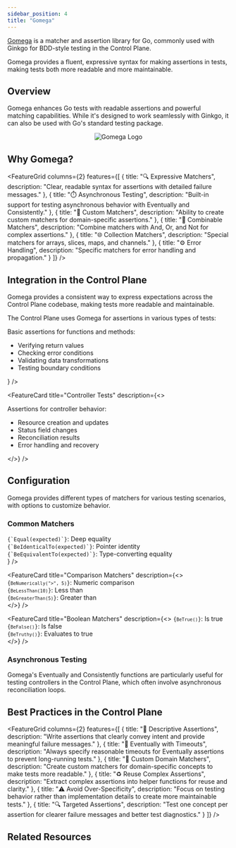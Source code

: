 ```yaml
---
sidebar_position: 4
title: "Gomega"
---
```



<NoAutoTitle />

<PageHeader 
  title="Gomega"
  description="Expressive matcher/assertion library for Go"
/>

[Gomega](https://github.com/onsi/gomega) is a matcher and assertion library for Go, commonly used with Ginkgo for BDD-style testing in the Control Plane.

<InfoSection type="info" title="Expressive assertions">
  Gomega provides a fluent, expressive syntax for making assertions in tests, making tests both more readable and more maintainable.
</InfoSection>

## Overview

Gomega enhances Go tests with readable assertions and powerful matching capabilities. While it's designed to work seamlessly with Ginkgo, it can also be used with Go's standard testing package.

<div align="center">
  <img src="/controlplane/img/logos/gomega-logo.png" alt="Gomega Logo" style={{width: '250px', marginBottom: '2rem'}} />
</div>

## Why Gomega?

<FeatureGrid columns={2} features={[
  {
    title: "🔍 Expressive Matchers",
    description: "Clear, readable syntax for assertions with detailed failure messages."
  },
  {
    title: "⏱️ Asynchronous Testing",
    description: "Built-in support for testing asynchronous behavior with Eventually and Consistently."
  },
  {
    title: "🔄 Custom Matchers",
    description: "Ability to create custom matchers for domain-specific assertions."
  },
  {
    title: "🧩 Combinable Matchers",
    description: "Combine matchers with And, Or, and Not for complex assertions."
  },
  {
    title: "🌐 Collection Matchers",
    description: "Special matchers for arrays, slices, maps, and channels."
  },
  {
    title: "⚙️ Error Handling",
    description: "Specific matchers for error handling and propagation."
  }
]} />

## Integration in the Control Plane

<InfoSection type="tip" title="Consistent assertions">
  Gomega provides a consistent way to express expectations across the Control Plane codebase, making tests more readable and maintainable.
</InfoSection>

The Control Plane uses Gomega for assertions in various types of tests:

<CardGrid columns={2}>
  <FeatureCard
    title="Unit Tests"
    description={<>
      <p>Basic assertions for functions and methods:</p>
      <ul>
        <li>Verifying return values</li>
        <li>Checking error conditions</li>
        <li>Validating data transformations</li>
        <li>Testing boundary conditions</li>
      </ul>
    </>}
  />
  
  <FeatureCard
    title="Controller Tests"
    description={<>
      <p>Assertions for controller behavior:</p>
      <ul>
        <li>Resource creation and updates</li>
        <li>Status field changes</li>
        <li>Reconciliation results</li>
        <li>Error handling and recovery</li>
      </ul>
    </>}
  />
</CardGrid>


## Configuration

<InfoSection type="note" title="Matcher types and options">
  Gomega provides different types of matchers for various testing scenarios, with options to customize behavior.
</InfoSection>

### Common Matchers

<CardGrid columns={3}>
  <FeatureCard
    title="Equality Matchers"
    description={<>
      <code>{`Equal(expected)`}</code>: Deep equality<br/>
      <code>{`BeIdenticalTo(expected)`}</code>: Pointer identity<br/>
      <code>{`BeEquivalentTo(expected)`}</code>: Type-converting equality<br/>
    </>}
  />
  
  <FeatureCard
    title="Comparison Matchers"
    description={<>
      <code>{`BeNumerically(">", 5)`}</code>: Numeric comparison<br/>
      <code>{`BeLessThan(10)`}</code>: Less than<br/>
      <code>{`BeGreaterThan(5)`}</code>: Greater than<br/>
    </>}
  />
  
  <FeatureCard
    title="Boolean Matchers"
    description={<>
      <code>{`BeTrue()`}</code>: Is true<br/>
      <code>{`BeFalse()`}</code>: Is false<br/>
      <code>{`BeTruthy()`}</code>: Evaluates to true<br/>
    </>}
  />
</CardGrid>

### Asynchronous Testing

<InfoSection type="tip" title="Testing async behavior">
  Gomega's Eventually and Consistently functions are particularly useful for testing controllers in the Control Plane, which often involve asynchronous reconciliation loops.
</InfoSection>

## Best Practices in the Control Plane

<FeatureGrid columns={2} features={[
  {
    title: "📝 Descriptive Assertions",
    description: "Write assertions that clearly convey intent and provide meaningful failure messages."
  },
  {
    title: "🔄 Eventually with Timeouts",
    description: "Always specify reasonable timeouts for Eventually assertions to prevent long-running tests."
  },
  {
    title: "🧩 Custom Domain Matchers",
    description: "Create custom matchers for domain-specific concepts to make tests more readable."
  },
  {
    title: "♻️ Reuse Complex Assertions",
    description: "Extract complex assertions into helper functions for reuse and clarity."
  },
  {
    title: "⚠️ Avoid Over-Specificity",
    description: "Focus on testing behavior rather than implementation details to create more maintainable tests."
  },
  {
    title: "🔍 Targeted Assertions",
    description: "Test one concept per assertion for clearer failure messages and better test diagnostics."
  }
]} />

## Related Resources

<CardGrid columns={2}>
  <FeatureCard
    title="Ginkgo"
    description="BDD-style testing framework that pairs perfectly with Gomega."
    linkText="View Ginkgo"
    linkUrl="ginkgo"
  />
  
  <FeatureCard
    title="Testify"
    description="Another testing toolkit used in the Control Plane."
    linkText="View Testify"
    linkUrl="testify"
  />
  
  <FeatureCard
    title="Go-Snaps"
    description="Snapshot testing library for Go applications."
    linkText="View Go-Snaps"
    linkUrl="go-snaps"
  />
</CardGrid>